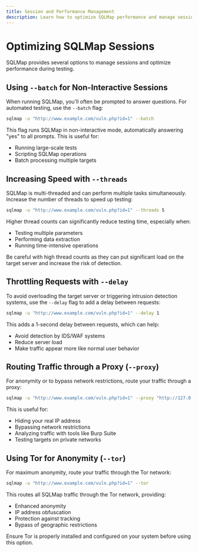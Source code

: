 ```yaml
---
title: Session and Performance Management
description: Learn how to optimize SQLMap performance and manage sessions effectively
---
```


# Optimizing SQLMap Sessions

SQLMap provides several options to manage sessions and optimize performance during testing.

## Using `--batch` for Non-Interactive Sessions

When running SQLMap, you'll often be prompted to answer questions. For automated testing, use the `--batch` flag:

```bash
sqlmap -u "http://www.example.com/vuln.php?id=1" --batch
```

This flag runs SQLMap in non-interactive mode, automatically answering "yes" to all prompts. This is useful for:
- Running large-scale tests
- Scripting SQLMap operations
- Batch processing multiple targets

## Increasing Speed with `--threads`

SQLMap is multi-threaded and can perform multiple tasks simultaneously. Increase the number of threads to speed up testing:

```bash
sqlmap -u "http://www.example.com/vuln.php?id=1" --threads 5
```

Higher thread counts can significantly reduce testing time, especially when:
- Testing multiple parameters
- Performing data extraction
- Running time-intensive operations

<Note title="Warning">
Be careful with high thread counts as they can put significant load on the target server and increase the risk of detection.
</Note>

## Throttling Requests with `--delay`

To avoid overloading the target server or triggering intrusion detection systems, use the `--delay` flag to add a delay between requests:

```bash
sqlmap -u "http://www.example.com/vuln.php?id=1" --delay 1
```

This adds a 1-second delay between requests, which can help:
- Avoid detection by IDS/WAF systems
- Reduce server load
- Make traffic appear more like normal user behavior

## Routing Traffic through a Proxy (`--proxy`)

For anonymity or to bypass network restrictions, route your traffic through a proxy:

```bash
sqlmap -u "http://www.example.com/vuln.php?id=1" --proxy "http://127.0.0.1:8080"
```

This is useful for:
- Hiding your real IP address
- Bypassing network restrictions
- Analyzing traffic with tools like Burp Suite
- Testing targets on private networks

## Using Tor for Anonymity (`--tor`)

For maximum anonymity, route your traffic through the Tor network:

```bash
sqlmap -u "http://www.example.com/vuln.php?id=1" --tor
```

This routes all SQLMap traffic through the Tor network, providing:
- Enhanced anonymity
- IP address obfuscation
- Protection against tracking
- Bypass of geographic restrictions

<Note title="Important">
Ensure Tor is properly installed and configured on your system before using this option.
</Note>
